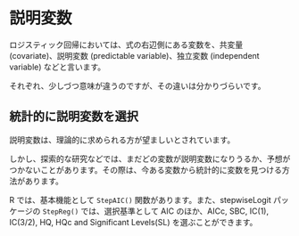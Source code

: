 # 説明変数  {#predictables}

ロジスティック回帰においては、式の右辺側にある変数を、共変量 (covariate)、説明変数 (predictable variable)、独立変数 (independent variable) などと言います。

それぞれ、少しづつ意味が違うのですが、その違いは分かりづらいです。

## 統計的に説明変数を選択

説明変数は、理論的に求められる方が望ましいとされています。

しかし、探索的な研究などでは、まだどの変数が説明変数になりうるか、予想がつかないことがあります。その際は、今ある変数から統計的に変数を見つける方法があります。

R では、基本機能として `StepAIC()` 関数があります。また、stepwiseLogit パッケージの `StepReg()` では、選択基準として AIC のほか、AICc, SBC, IC(1), IC(3/2), HQ, HQc and Significant Levels(SL) を選ぶことができます。
